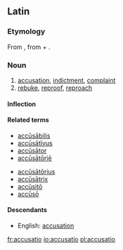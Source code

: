 ==Latin==

===Etymology===
From {{term|accuso|accūsō|blame, accuse|lang=la}}, from {{term|ad||to, towards, at|lang=la}} + {{term|causa||cause, reason, account, lawsuit|lang=la}}.

===Noun===
{{la-noun|accūsātiō|accusationis|accūsātiōnis|f|third}}

# [[accusation]], [[indictment]], [[complaint]]
# [[rebuke]], [[reproof]], [[reproach]]

====Inflection====
{{la-decl-3rd|accusatio|accūsātiō|accusation|accūsātiōn}}

====Related terms====
{{top2}}
* [[accusabilis|accūsābilis]]
* [[accusativus|accūsātīvus]]
* [[accusator#Latin|accūsātor]]
* [[accusatorie#Latin|accūsātōriē]]
{{mid2}}
* [[accusatorius|accūsātōrius]]
* [[accusatrix#Latin|accūsātrix]]
* [[accusito|accūsitō]]
* [[accuso|accūsō]]
{{bottom}}

====Descendants====
* English: [[accusation]]

[[fr:accusatio]]
[[io:accusatio]]
[[pl:accusatio]]